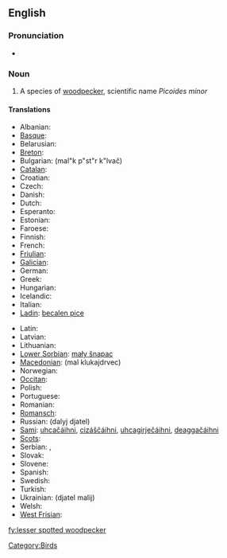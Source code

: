 ==English==

===Pronunciation===
* {{IPA|/'lɛsəɻ'spɒtəd'wədpɛkəɻ/}}

===Noun===
{{en-noun|sg=[[lesser]] [[spotted]] [[woodpecker]]}}

# A species of [[woodpecker]], scientific name ''Picoides minor''

====Translations====
{{trans-top|a species of woodpecker}}
* Albanian: {{t|sq|qukapiku larosh i vogël|xs=Albanian}}
* [[Basque]]: {{t|eu|okil txiki|xs=Basque}}
* Belarusian: {{t|be|малы дзяцел|sc=Cyrl|xs=Belarusian}}
* [[Breton]]: {{t|br|pilkoad bihan|xs=Breton}}
* Bulgarian: {{t|bg|малък пъстър кълвач|sc=Cyrl}} (mal"k p"st"r k"lvač)
* [[Catalan]]: {{t|ca|picot garser petit}}
* Croatian: {{t|hr|mali djetao}}
* Czech: {{t|cs|strakapoud malý}}
* Danish: {{t|da|dværgspætte}}
* Dutch: {{t|nl|kleine bonte specht|m}}
* Esperanto: {{t|eo|malgranda buntpego|xs=Esperanto}}
* Estonian: {{t|et|väike-kirjurähn}}
* Faroese: {{t|fo|dvørgspæta|xs=Faroese}}
* Finnish: {{t|fi|pikkutikka}}
* French: {{t|fr|pic épeichette|m}}
* [[Friulian]]: {{tø|fur|pic piçul|xs=Friulian}}
* [[Galician]]: {{t|ga|mionchnagaire breac|xs=Irish}}
* German: {{t|de|Kleinspecht|m}}
* Greek: {{t|el|νανοτσικλιτάρα|sc=Grek}}
* Hungarian: {{t|hu|kis fakopáncs}}
* Icelandic: {{t+|is|stubbspæta}}
* Italian: {{t|it|picchio rosso minore|m}}
* [[Ladin]]: [[becalen pice]]
{{trans-mid}}
* Latin: {{t|la|Dendrocopus minor}}
* Latvian: {{t|lv|mazais dzenis|xs=Latvian}}
* Lithuanian: {{t|lt|mažasis margasis genys|xs=Lithuanian}}
* [[Lower Sorbian]]: [[mały šnapac]]
* [[Macedonian]]: {{t|mk|мал клукаjдрвец|sc=Cyrl|xs=Macedonian}} (mal klukajdrvec)
* Norwegian: {{t|no|dvergspett}}
* [[Occitan]]: {{t|oc|pic pichòt|xs=Occitan}}
* Polish: {{t|pl|dzięciołek}}
* Portuguese: {{t|pt|pica pau malhado pequeno}}
* Romanian: {{t+|ro|ciocănitoare}}
* [[Romansch]]: {{t|rm|pitgalain pitschen|xs=Romansch}}
* Russian: {{t|ru|далый дятел|sc=Cyrl}} (dalyj djatel)
* [[Sami]]: [[uhcačáihni]], [[cizáščáihni]], [[uhcagirječáihni]], [[deaggačáihni]]
* [[Scots]]: {{tø|sco|cnag bheag|xs=Scots}}
* Serbian: {{t|sr|мали детлић|sc=Cyrl}}, {{t|sr|mali detlić}}
* Slovak: {{t|sk|ďateľ malý}}
* Slovene: {{t|sl|mali detel}}
* Spanish: {{t|es|pico menor|m}}
* Swedish: {{t|sv|mindre hackspett}}
* Turkish: {{t|tr|küçük ağaçkakan}}
* Ukrainian: {{t|uk|дятел малий|sc=Cyrl|xs=Ukrainian}} (djatel malij)
* Welsh: {{t|cy|cnocell fraith leiaf|xs=Welsh}}
* [[West Frisian]]: {{t|fy|lytse eksterspjocht|xs=West Frisian}}
{{trans-bottom}}

[[Category:Birds]]

[[fy:lesser spotted woodpecker]]